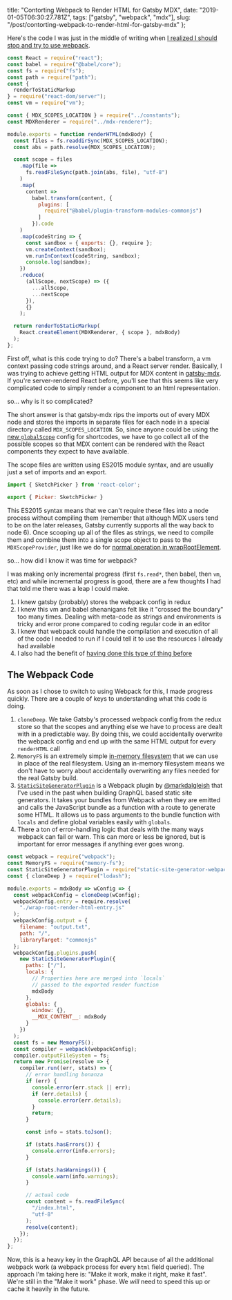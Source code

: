   title: "Contorting Webpack to Render HTML for Gatsby MDX",
  date: "2019-01-05T06:30:27.781Z",
  tags: ["gatsby", "webpack", "mdx"],
  slug:
    "/post/contorting-webpack-to-render-html-for-gatsby-mdx"
};

Here's the code I was just in the middle of writing when
[I realized I should stop and try to use webpack](https://twitter.com/chrisbiscardi/status/1081412264085807105).

```js
const React = require("react");
const babel = require("@babel/core");
const fs = require("fs");
const path = require("path");
const {
  renderToStaticMarkup
} = require("react-dom/server");
const vm = require("vm");

const { MDX_SCOPES_LOCATION } = require("../constants");
const MDXRenderer = require("../mdx-renderer");

module.exports = function renderHTML(mdxBody) {
  const files = fs.readdirSync(MDX_SCOPES_LOCATION);
  const abs = path.resolve(MDX_SCOPES_LOCATION);

  const scope = files
    .map(file =>
      fs.readFileSync(path.join(abs, file), "utf-8")
    )
    .map(
      content =>
        babel.transform(content, {
          plugins: [
            require("@babel/plugin-transform-modules-commonjs")
          ]
        }).code
    )
    .map(codeString => {
      const sandbox = { exports: {}, require };
      vm.createContext(sandbox);
      vm.runInContext(codeString, sandbox);
      console.log(sandbox);
    })
    .reduce(
      (allScope, nextScope) => ({
        ...allScope,
        ...nextScope
      }),
      {}
    );

  return renderToStaticMarkup(
    React.createElement(MDXRenderer, { scope }, mdxBody)
  );
};
```

First off, what is this code trying to do? There's a babel
transform, a vm context passing code strings around, and a
React server render. Basically, I was trying to achieve
getting HTML output for MDX content in
[gatsby-mdx](https://github.com/ChristopherBiscardi/gatsby-mdx).
If you're server-rendered React before, you'll see that this
seems like very complicated code to simply render a
component to an html representation.

so... why is it so complicated?

The short answer is that gatsby-mdx rips the imports out of
every MDX node and stores the imports in separate files for
each node in a special directory called
`MDX_SCOPES_LOCATION`. So, since anyone could be using the
[new `globalScope`](https://www.christopherbiscardi.com/post/towards-shortcodes-for-gatsby-sites)
config for shortcodes, we have to go collect all of the
possible scopes so that MDX content can be rendered with the
React components they expect to have available.

The scope files are written using ES2015 module syntax, and
are usually just a set of imports and an export.

```js
import { SketchPicker } from 'react-color';

export { Picker: SketchPicker }
```

This ES2015 syntax means that we can't require these files
into a node process without compiling them (remember that
although MDX users tend to be on the later releases, Gatsby
currently supports all the way back to node 6). Once
scooping up all of the files as strings, we need to compile
them and combine them into a single scope object to pass to
the `MDXScopeProvider`, just like we do for
[normal operation in wrapRootElement](https://github.com/ChristopherBiscardi/gatsby-mdx/blob/00769a1b72455f40843cd2f09ee34fd63b009fb2/packages/gatsby-mdx/wrap-root-element.js).

so... how did I know it was time for webpack?

I was making only incremental progress (first `fs.read*`,
then babel, then `vm`, etc) and while incremental progress
is good, there are a few thoughts I had that told me there
was a leap I could make.

1. I knew gatsby (probably) stores the webpack config in
   redux
2. I knew this vm and babel shenanigans felt like it
   "crossed the boundary" too many times. Dealing with
   meta-code as strings and environments is tricky and error
   prone compared to coding regular code in an editor
3. I knew that webpack could handle the compilation and
   execution of all of the code I needed to run if I could
   tell it to use the resources I already had available
4. I also had the benefit of
   [having done this type of thing before](https://github.com/superawesomelabs/leo/blob/80e7af6c01590e2dd53477956f8beb33f958c01f/packages/leo-core/src/webpack.config.build.js)

## The Webpack Code

As soon as I chose to switch to using Webpack for this, I
made progress quickly. There are a couple of keys to
understanding what this code is doing.

1. `cloneDeep`. We take Gatsby's processed webpack config
   from the redux store so that the scopes and anything else
   we have to process are dealt with in a predictable way.
   By doing this, we could accidentally overwrite the
   webpack config and end up with the same HTML output for
   every `renderHTML` call
2. `MemoryFS` is an extremely simple
   [in-memory filesystem](https://github.com/webpack/memory-fs)
   that we can use in place of the real filesystem. Using an
   in-memory filesystem means we don't have to worry about
   accidentally overwriting any files needed for the real
   Gatsby build.
3. [`StaticSiteGeneratorPlugin`](https://github.com/markdalgleish/static-site-generator-webpack-plugin)
   is a Webpack plugin by
   [@markdalgleish](https://twitter.com/markdalgleish) that
   I've used in the past when building GraphQL based static
   site generators. It takes your bundles from Webpack when
   they are emitted and calls the JavaScript bundle as a
   function with a route to generate some HTML. It allows us
   to pass arguments to the bundle function with `locals`
   and define global variables easily with `globals`.
4. There a ton of error-handling logic that deals with the
   many ways webpack can fail or warn. This can more or less
   be ignored, but is important for error messages if
   anything ever goes wrong.

```js
const webpack = require("webpack");
const MemoryFS = require("memory-fs");
const StaticSiteGeneratorPlugin = require("static-site-generator-webpack-plugin");
const { cloneDeep } = require("lodash");

module.exports = mdxBody => wConfig => {
  const webpackConfig = cloneDeep(wConfig);
  webpackConfig.entry = require.resolve(
    "./wrap-root-render-html-entry.js"
  );
  webpackConfig.output = {
    filename: "output.txt",
    path: "/",
    libraryTarget: "commonjs"
  };
  webpackConfig.plugins.push(
    new StaticSiteGeneratorPlugin({
      paths: ["/"],
      locals: {
        // Properties here are merged into `locals`
        // passed to the exported render function
        mdxBody
      },
      globals: {
        window: {},
        __MDX_CONTENT__: mdxBody
      }
    })
  );
  const fs = new MemoryFS();
  const compiler = webpack(webpackConfig);
  compiler.outputFileSystem = fs;
  return new Promise(resolve => {
    compiler.run((err, stats) => {
      // error handling bonanza
      if (err) {
        console.error(err.stack || err);
        if (err.details) {
          console.error(err.details);
        }
        return;
      }

      const info = stats.toJson();

      if (stats.hasErrors()) {
        console.error(info.errors);
      }

      if (stats.hasWarnings()) {
        console.warn(info.warnings);
      }

      // actual code
      const content = fs.readFileSync(
        "/index.html",
        "utf-8"
      );
      resolve(content);
    });
  });
};
```

Now, this is a heavy key in the GraphQL API because of all
the additional webpack work (a webpack process for every
`html` field queried). The approach I'm taking here is:
"Make it work, make it right, make it fast". We're still in
the "Make it work" phase. We _will_ need to speed this up or
cache it heavily in the future.
